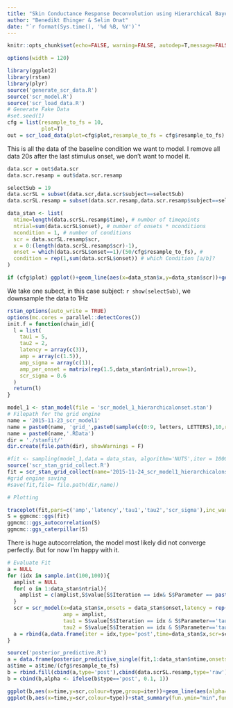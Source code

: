```yaml
---
title: "Skin Conductance Response Deconvolution using Hierarchical Bayesian Posterior Estimation"
author: "Benedikt Ehinger & Selim Onat"
date: "`r format(Sys.time(), '%d %B, %Y')`"
---
```


```r
knitr::opts_chunk$set(echo=FALSE, warning=FALSE, autodep=T,message=FALSE,cache=T,fig.width=12, fig.height=4) #usually fig height 8
```
```r
options(width = 120)
```

```r
library(ggplot2)
library(rstan)
library(plyr)
source('generate_scr_data.R')
source('scr_model.R')
source('scr_load_data.R')
# Generate Fake Data
#set.seed(1)
cfg = list(resample_to_fs = 10,
           plot=T)
out = scr_load_data(plot=cfg$plot,resample_to_fs = cfg$resample_to_fs)
```
This is all the data of the baseline condition we want to model. I remove all data 20s after the last stimulus onset, we don't want to model it.

```r
data.scr = out$data.scr
data.scr.resamp = out$data.scr.resamp

selectSub = 19
data.scrSL = subset(data.scr,data.scr$subject==selectSub)
data.scrSL.resamp = subset(data.scr.resamp,data.scr.resamp$subject==selectSub)

data_stan <- list(
  ntime=length(data.scrSL.resamp$time), # number of timepoints
  ntrial=sum(data.scrSL$onset), # number of onsets * nconditions
  ncondition = 1, # number of conditions
  scr = data.scrSL.resamp$scr,
  x = 0:(length(data.scrSL.resamp$scr)-1),
  onset = which(data.scrSL$onset==1)/(50/cfg$resample_to_fs), # 
  condition = rep(1,sum(data.scrSL$onset)) # which Condition [a/b]?
)

if (cfg$plot) ggplot()+geom_line(aes(x=data_stan$x,y=data_stan$scr))+geom_vline(aes(xintercept=data_stan$onset))
```
We take one subect, in this case subject: `r show(selectSub)`, we downsample the data to 1Hz

```r
rstan_options(auto_write = TRUE)
options(mc.cores = parallel::detectCores())
init.f = function(chain_id){
  l = list(
    tau1 = 5,
    tau2 = 2,
    latency = array(c(3)),
    amp = array(c(1.5)),
    amp_sigma = array(c(1)),
    amp_per_onset = matrix(rep(1.5,data_stan$ntrial),nrow=1),
    scr_sigma = 0.6
  )
  return(l)
}

model_1 <- stan_model(file = 'scr_model_1_hierarchicalonset.stan')
# Filepath for the grid engine
name = '2015-11-23_scr_model1'
name = paste0(name, 'grid_',paste0(sample(c(0:9, letters, LETTERS),10,replace=TRUE),collapse=''))
name = paste0(name,'.RData')
dir = './stanfit/'
dir.create(file.path(dir), showWarnings = F)

```

```r
#fit <- sampling(model_1,data = data_stan, algorithm='NUTS',iter = 1000, init = init.f,chains = 1,refresh=10,pars=c('amp_per_onset','amp_sigma','amp','latency','tau1','tau2','scr_sigma'),control=list(adapt_delta=0.5))
source('scr_stan_grid_collect.R')
fit = scr_stan_grid_collect(name='2015-11-24_scr_model1_hierarchicalonset')
#grid engine saving
#save(fit,file= file.path(dir,name))
```

```r
# Plotting

traceplot(fit,pars=c('amp','latency','tau1','tau2','scr_sigma'),inc_warmup=F)
S = ggmcmc::ggs(fit)
ggmcmc::ggs_autocorrelation(S)
ggmcmc::ggs_caterpillar(S)

```
There is huge autocorrelation, the model most likely did not converge perfectly. But for now I'm happy with it.

```r
# Evaluate Fit
a = NULL
for (idx in sample.int(100,100)){
  amplist = NULL
  for( o in 1:data_stan$ntrial){
    amplist = c(amplist,S$value[S$Iteration == idx& S$Parameter == paste0('amp_per_onset.1.',o,'.')])
  }
  scr = scr_model(x=data_stan$x,onsets = data_stan$onset,latency = rep(S$value[S$Iteration == idx & S$Parameter=='latency.1.'],data_stan$ntrial),
                  amp = amplist,
                  tau1 = S$value[S$Iteration == idx & S$Parameter=='tau1'],
                  tau2 = S$value[S$Iteration == idx & S$Parameter=='tau2'])
  a = rbind(a,data.frame(iter = idx,type='post',time=data_stan$x,scr=scr))
}

source('posterior_predictive.R')
a = data.frame(posterior_predictive_single(fit,1:data_stan$ntime,onsets=data.frame(onset=data_stan$onset,condition=1)))
a$time = a$time/(cfg$resample_to_fs)
b = rbind.fill(cbind(a,type='post'),cbind(data.scrSL.resamp,type='raw'))
b = cbind(b,alpha <- ifelse(b$type=='post', 0.1, 1))

ggplot(b,aes(x=time,y=scr,colour=type,group=iter))+geom_line(aes(alpha=alpha))
ggplot(b,aes(x=time,y=scr,colour=type))+stat_summary(fun.ymin="min",fun.ymax="max",fun.y=median,geom='errorbar')+geom_line()

```
